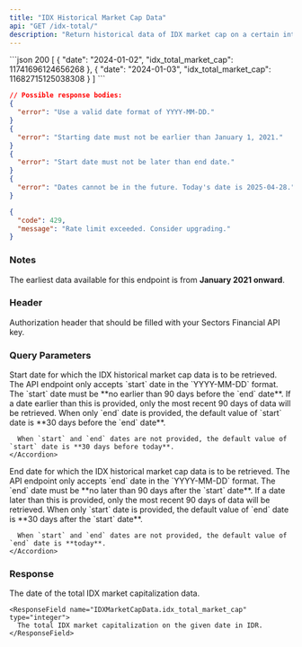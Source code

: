 ```yaml
---
title: "IDX Historical Market Cap Data"
api: "GET /idx-total/"
description: "Return historical data of IDX market cap on a certain interval (**up to 90 days**)"
---
```


<ResponseExample>
```json 200
[
  {
    "date": "2024-01-02",
    "idx_total_market_cap": 11741696124656268
  },
  {
    "date": "2024-01-03",
    "idx_total_market_cap": 11682715125038308
  }
]
```

```json 400
// Possible response bodies:
{
  "error": "Use a valid date format of YYYY-MM-DD."
}
{
  "error": "Starting date must not be earlier than January 1, 2021."
}
{
  "error": "Start date must not be later than end date."
}
{
  "error": "Dates cannot be in the future. Today's date is 2025-04-28."
}
```

```json 429
{
  "code": 429,
  "message": "Rate limit exceeded. Consider upgrading."
}
```

</ResponseExample>

### Notes

The earliest data available for this endpoint is from **January 2021 onward**.

### Header

<ParamField header="Authorization" type="string" required>
  Authorization header that should be filled with your Sectors Financial API
  key.
</ParamField>

### Query Parameters

<ParamField query="start" type="string">
  Start date for which the IDX historical market cap data is to be
  retrieved.
  <AccordionGroup>
    <Accordion title="Format">
      The API endpoint only accepts `start` date in the `YYYY-MM-DD` format.
    </Accordion>
    <Accordion title="Earliest date">
      The `start` date must be **no earlier than 90 days before the `end`
      date**. If a date earlier than this is provided, only the most recent 90
      days of data will be retrieved.
    </Accordion>
    <Accordion title="Default value">
      When only `end` date is provided, the default value of `start` date is **30 days before the `end` date**.

      When `start` and `end` dates are not provided, the default value of `start` date is **30 days before today**.
    </Accordion>

  </AccordionGroup>
</ParamField>

<ParamField query="end" type="string">
  End date for which the IDX historical market cap data is to be
  retrieved.
  <AccordionGroup>
    <Accordion title="Format">
      The API endpoint only accepts `end` date in the `YYYY-MM-DD` format.
    </Accordion>
    <Accordion title="Latest date">
      The `end` date must be **no later than 90 days after the `start` date**.
      If a date later than this is provided, only the most recent 90 days of
      data will be retrieved.
    </Accordion>
    <Accordion title="Default value">
      When only `start` date is provided, the default value of `end` date is **30 days after the `start` date**.

      When `start` and `end` dates are not provided, the default value of `end` date is **today**.
    </Accordion>

  </AccordionGroup>
</ParamField>

### Response

<ResponseField name="payload" type="IDXMarketCapData[]">
  <Expandable title="properties">
    <ResponseField name="IDXMarketCapData.date" type="string">
      The date of the total IDX market capitalization data.
    </ResponseField>

    <ResponseField name="IDXMarketCapData.idx_total_market_cap" type="integer">
      The total IDX market capitalization on the given date in IDR.
    </ResponseField>

  </Expandable>
</ResponseField>

